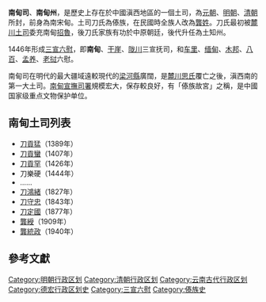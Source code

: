 {{NoteTA
|1=zh-hans:车里;zh-hant:車里;
}}
{{Infobox settlement
| name                    = 南甸土司
| settlement_type         = [[土司|土司]]
| established_title       = 創立
| established_date        = 1389年
| extinct_title           = 滅亡
| extinct_date            = 1950年<br>原因：雲南政權轉移至中國共產黨，末任土司離開雲南
| seat_type               = 統治中心
| seat                    = 南甸城（今雲南省德宏州<br>[[梁河縣|梁河縣]][[遮島鎮|遮島鎮]]）
| leader_title            = 土司姓氏
| leader_name             = [[刀姓|刀姓]]→[[龔姓|龔姓]]
| leader_title1           = 土司民族
| leader_name1            = [[傣族|傣族]]
}}
'''南甸司'''、'''南甸州'''，是歷史上存在於中國滇西地區的一個土司，為[[元朝|元朝]]、[[明朝|明朝]]、[[清朝|清朝]]所封，前身為南宋甸。{{R|新纂雲南通志}}土司刀氏為傣族，在民國時全族人改為[[龔姓|龔姓]]。{{R|趙毅}}刀氏最初被[[麓川土司|麓川土司]]委充南甸[[昭錄|招魯]]，後刀氏家族有功於中原朝廷，後代升任為土知州{{R|龔蔭}}。

1446年形成[[三宣六慰|三宣六慰]]，即'''南甸'''、[[干崖司|干崖]]、[[平缅府|陇川]]三宣抚司，和[[车里宣慰司|车里]]、[[阿瓦王朝|缅甸]]、[[木邦|木邦]]、[[蘭納|八百]]、[[孟养|孟养]]、[[老挝|老挝]]六慰。

南甸司在明代的最大疆域遠較現代的[[梁河縣|梁河縣]]廣闊，是[[麓川路|麓川思氏]]覆亡之後，滇西南的第一大土司。{{R|趙毅}}[[南甸宣撫司署|南甸宣撫司署]]規模宏大，保存較良好，有「傣族故宮」之稱，是中國国家级重点文物保护单位。
<!--
==名稱==
南甸前稱南宋甸，甸的意思是郊外的壩子，南甸意旨南方郊外的壩子。
==地理==
==歷史==
-->

==南甸土司列表==
*[[刀貢猛|刀貢猛]]（1389年）
*[[刀貢蠻|刀貢蠻]]（1407年）
*[[刀貢罕|刀貢罕]]（1426年）
*刀樂硬（1444年）
*……
*[[刀鴻緒|刀鴻緒]]（1827年）
*[[刀守忠|刀守忠]]（1843年）
*[[刀定國|刀定國]]（1877年）
*[[龔綬|龔綬]]（1909年）
*[[龔統政|龔統政]]（1940年）

==參考文獻==
{{reflist|refs=
<ref name="趙毅">{{cite journal|author=趙毅|title=〈論明清時期南甸土司的漢化〉|journal=德宏师范高等专科学校学报|date=2008}}</ref>
<ref name="龔蔭">{{cite book|author=龔蔭|title=《明清雲南土司通纂》|year=1985|publisher=雲南民族出版社|location=昆明}}</ref>
<ref name="新纂雲南通志">{{cite book|editor=新纂云南通志审定委员会|title=《新纂雲南通志》，七|date=1949|page=頁735}}</ref>
}}

{{云南行政区划小作品}}

{{清朝云南行政区划}}
{{明朝云南行政区划}}
{{傣族}}
{{云南土司}}
[[Category:明朝行政区划|Category:明朝行政区划]]
[[Category:清朝行政区划|Category:清朝行政区划]]
[[Category:云南古代行政区划|Category:云南古代行政区划]]
[[Category:德宏行政区划史|Category:德宏行政区划史]]
[[Category:三宣六慰|Category:三宣六慰]]
[[Category:傣族史|Category:傣族史]]